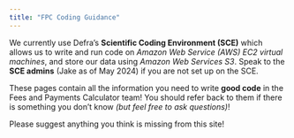 ```yaml
---
title: "FPC Coding Guidance"
---
```


We currently use Defra's **Scientific Coding Environment (SCE)** which allows us to write and run code on *Amazon Web Service (AWS) EC2 virtual machines*, and store our data using *Amazon Web Services S3*. Speak to the **SCE admins** (Jake as of May 2024) if you are not set up on the SCE.

These pages contain all the information you need to write **good code** in the Fees and Payments Calculator team! You should refer back to them if there is something you don't know *(but feel free to ask questions)*!

Please suggest anything you think is missing from this site!


